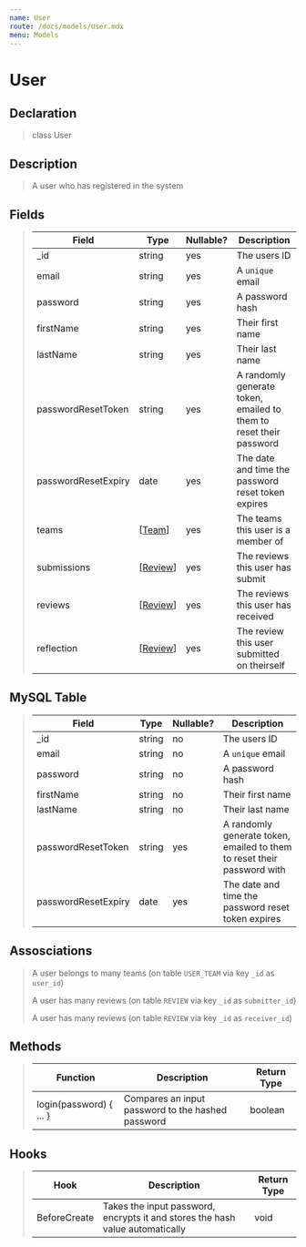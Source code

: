 ```yaml
---
name: User
route: /docs/models/User.mdx
menu: Models
---
```


# User

## Declaration

> class User

## Description

> A user who has registered in the system

## Fields

> |Field|Type|Nullable?|Description|
> |--|--|--|--|
> |_id|string|yes|The users ID|
> |email|string|yes|A `unique` email|
> |password|string|yes|A password hash|
> |firstName|string|yes|Their first name|
> |lastName|string|yes|Their last name|
> |passwordResetToken|string|yes|A randomly generate token, emailed to them to reset their password|
> |passwordResetExpiry|date|yes|The date and time the password reset token expires|
> |teams|[[Team](/docs/models/Team.mdx)]|yes|The teams this user is a member of|
> |submissions|[[Review](/docs/models/Review.mdx)]|yes|The reviews this user has submit|
> |reviews|[[Review](/docs/models/Review.mdx)]|yes|The reviews this user has received|
> |reflection|[[Review](/docs/models/Review.mdx)]|yes|The review this user submitted on theirself|

## MySQL Table

> |Field|Type|Nullable?|Description|
> |--|--|--|--|
> |_id|string|no|The users ID|
> |email|string|no|A `unique` email|
> |password|string|no|A password hash|
> |firstName|string|no|Their first name|
> |lastName|string|no|Their last name|
> |passwordResetToken|string|yes|A randomly generate token, emailed to them to reset their password with|
> |passwordResetExpiry|date|yes|The date and time the password reset token expires|

## Assosciations

> A user belongs to many teams (on table `USER_TEAM` via key `_id` as `user_id`)
>
> A user has many reviews (on table `REVIEW` via key `_id` as `submitter_id`)
>
> A user has many reviews (on table `REVIEW` via key `_id` as `receiver_id`)

## Methods

> |Function|Description|Return Type|
> |--|--|--|
> |login(password) { ... } |Compares an input password to the hashed password|boolean|

## Hooks

> |Hook|Description|Return Type|
> |--|--|--|
> |BeforeCreate|Takes the input password, encrypts it and stores the hash value automatically|void|